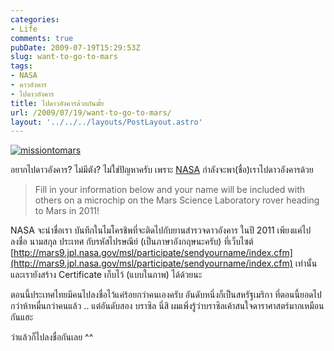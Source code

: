 ```yaml
---
categories:
- Life
comments: true
pubDate: 2009-07-19T15:29:53Z
slug: want-to-go-to-mars
tags:
- NASA
- ดาวอังคาร
- ไปดาวอังคาร
title: ไปดาวอังคารด้วยกันมั้ย
url: /2009/07/19/want-to-go-to-mars/
layout: '../../../layouts/PostLayout.astro'
---
```


[![missiontomars](https://armno.in.th/wp-content/uploads/3f1ab3beedce_D1DD/missiontomars_thumb.jpg)](https://armno.in.th/wp-content/uploads/3f1ab3beedce_D1DD/missiontomars.jpg)



อยากไปดาวอังคาร? ไม่มีตัง? ไม่ใช่ปัญหาครับ เพราะ [NASA](http://www.nasa.gov) กำลังจะพา(ชื่อ)เราไปดาวอังคารด้วย



>
>
> Fill in your information below and your name will be included with others on a microchip on the Mars Science Laboratory rover heading to Mars in 2011!



NASA จะนำชื่อเรา บันทึกในไมโครชิพที่จะติดไปกับยานสำรวจดาวอังคาร ในปี 2011 เพียงแค่ไปลงชื่อ นามสกุล ประเทศ กับรหัสไปรษณีย์ (เป็นภาษาอังกฤษนะครับ) ที่เว็บไซต์ [http://mars9.jpl.nasa.gov/msl/participate/sendyourname/index.cfm](http://mars9.jpl.nasa.gov/msl/participate/sendyourname/index.cfm) เท่านั้น และเรายังสร้าง Certificate เก็บไว้ (แบบในภาพ) ได้ด้วยนะ



ตอนนี้ประเทศไทยมีคนไปลงชื่อไว้แค่ร้อยกว่าคนเองครับ อันดับหนึ่งก็เป็นสหรัฐเมริกา ที่ตอนนี้ยอดไปกว่าห้าหมื่นกว่าคนแล้ว .. แต่อันดับสอง บราซิล นี่สิ ผมเพิ่งรู้ว่าบราซิลเค้าสนใจดาราศาสตร์มากเหมือนกันแฮะ



ว่าแล้วก็ไปลงชื่อกันเลย ^^
